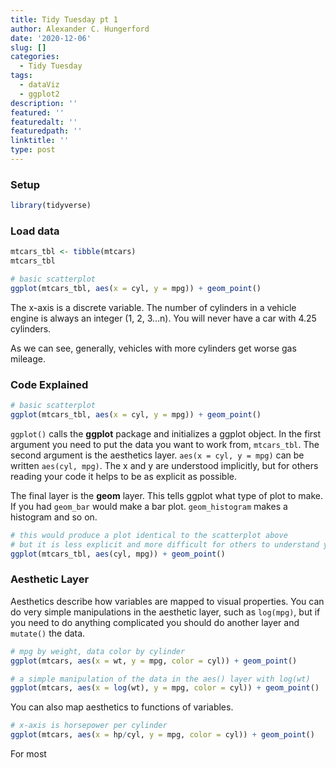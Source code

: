 ```yaml
---
title: Tidy Tuesday pt 1
author: Alexander C. Hungerford
date: '2020-12-06'
slug: []
categories:
  - Tidy Tuesday
tags:
  - dataViz
  - ggplot2
description: ''
featured: ''
featuredalt: ''
featuredpath: ''
linktitle: ''
type: post
---
```



### Setup

```r
library(tidyverse)
```

### Load data

```r
mtcars_tbl <- tibble(mtcars)
mtcars_tbl
```

```r
# basic scatterplot
ggplot(mtcars_tbl, aes(x = cyl, y = mpg)) + geom_point()
```

The x-axis is a discrete variable. The number of cylinders in a vehicle engine is always an integer (1, 2, 3...n). You will never have a car with 4.25 cylinders.

As we can see, generally, vehicles with more cylinders get worse gas mileage.

### Code Explained

```r
# basic scatterplot
ggplot(mtcars_tbl, aes(x = cyl, y = mpg)) + geom_point()
```

`ggplot()` calls the **ggplot** package and initializes a ggplot object. In the first argument you need to put the data you want to work from, `mtcars_tbl`. The second argument is the aesthetics layer. `aes(x = cyl, y = mpg)` can be written `aes(cyl, mpg)`. The x and y are understood implicitly, but for others reading your code it helps to be as explicit as possible.

The final layer is the **geom** layer. This tells ggplot what type of plot to make. If you had `geom_bar` would make a bar plot. `geom_histogram` makes a histogram and so on.

```r
# this would produce a plot identical to the scatterplot above
# but it is less explicit and more difficult for others to understand your code
ggplot(mtcars_tbl, aes(cyl, mpg)) + geom_point()
```

### Aesthetic Layer

Aesthetics describe how variables are mapped to visual properties. You can do very simple manipulations in the aesthetic layer, such as `log(mpg)`, but if you need to do anything complicated you should do another layer and `mutate()` the data.

```r
# mpg by weight, data color by cylinder
ggplot(mtcars, aes(x = wt, y = mpg, color = cyl)) + geom_point()
```

```r
# a simple manipulation of the data in the aes() layer with log(wt)
ggplot(mtcars, aes(x = log(wt), y = mpg, color = cyl)) + geom_point()
```

You can also map aesthetics to functions of variables.

```r
# x-axis is horsepower per cylinder
ggplot(mtcars, aes(x = hp/cyl, y = mpg, color = cyl)) + geom_point()
```

For most 